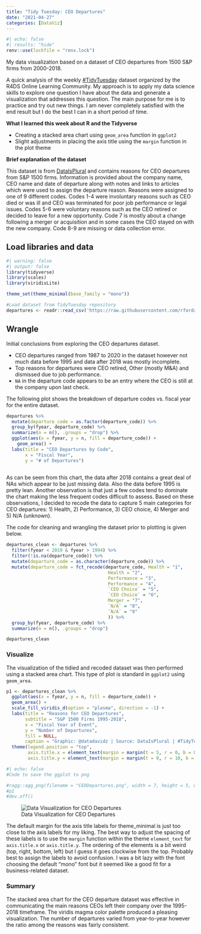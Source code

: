 ```yaml
---
title: "Tidy Tuesday: CEO Departures"
date: "2021-04-27"
categories: [DataViz]
---
```

```r
#| echo: false
#| results: "hide"
renv::use(lockfile = "renv.lock")
```

My data visualization based on a dataset of CEO departures from 1500 S&P firms from 2000-2018.

A quick analysis of the weekly [\#TidyTuesday](http://github.com/rfordatascience/tidytuesday) dataset organized by the R4DS Online Learning Community. My approach is to apply my data science skills to explore one question I have about the data and generate a visualization that addresses this question. The main purpose for me is to practice and try out new things. I am never completely satisfied with the end result but I do the best I can in a short period of time.

**What I learned this week about R and the Tidyverse**

-   Creating a stacked area chart using ```geom_area``` function in ```ggplot2```
-   Slight adjustments in placing the axis title using the ```margin``` function in the plot theme

**Brief explanation of the dataset**

This dataset is from [DataIsPlural](https://www.data-is-plural.com/archive/2021-04-21-edition/) and contains reasons for CEO departures from S&P 1500 firms. Information is provided about the company name, CEO name and date of departure along with notes and links to articles which were used to assign the departure reason.  Reasons were assigned to one of 9 different codes.  Codes 1-4 were involuntary reasons such as CEO died or was ill and CEO was terminated for poor job performance or legal issues. Codes 5-6 were voluntary reasons such as the CEO retired or decided to leave for a new opportunity.  Code 7 is mostly about a change following a merger or acquisition and in some cases the CEO stayed on with the new company.  Code 8-9 are missing or data collection error.


## Load libraries and data
```r
#| warning: false
#| output: false
library(tidyverse)
library(scales)
library(viridisLite)

theme_set(theme_minimal(base_family = "mono"))

#Load dataset from TidyTuesday repository
departures <- readr::read_csv('https://raw.githubusercontent.com/rfordatascience/tidytuesday/master/data/2021/2021-04-27/departures.csv')
```
## Wrangle

Initial conclusions from exploring the CEO departures dataset.  

* CEO departures ranged from 1987 to 2020 in the dataset however not much data before 1995 and data after 2018 was mostly incomplete.
* Top reasons for departures were CEO retired, Other (mostly M&A) and dismissed due to job performance.
* ```NA``` in the departure code appears to be an entry where the CEO is still at the company upon last check.

The following plot shows the breakdown of departure codes vs. fiscal year for the entire dataset.
```r
departures %>%
  mutate(departure_code = as.factor(departure_code)) %>%
  group_by(fyear, departure_code) %>%
  summarize(n = n(), .groups = "drop") %>%
  ggplot(aes(x = fyear, y = n, fill = departure_code)) +
    geom_area() +
  labs(title = "CEO Departures by Code",
       x = "Fiscal Year",
       y = "# of Departures")
           
```
As can be seen from this chart, the data after 2018 contains a great deal of NAs which appear to be just missing data.  Also the data before 1995 is pretty lean.  Another observation is that just a few codes tend to dominate the chart making the less frequent codes difficult to assess.  Based on these observations, I decided to recode the data to capture 5 main categories for CEO departures: 1) Health, 2) Performance, 3) CEO choice, 4) Merger and 5) N/A (unknown).

The code for cleaning and wrangling the dataset prior to plotting is given below.
```r
departures_clean <- departures %>%
  filter(fyear < 2019 & fyear > 1994) %>%
  filter(!is.na(departure_code)) %>%
  mutate(departure_code = as.character(departure_code)) %>%
  mutate(departure_code = fct_recode(departure_code, Health = "1",
                                      Health = "2",
                                      Performance = "3",
                                      Performance = "4",
                                      `CEO Choice` = "5",
                                      `CEO Choice` = "6",
                                      Merger = "7",
                                      `N/A` = "8",
                                      `N/A` = "9"
                                      )) %>%
  group_by(fyear, departure_code) %>%
  summarize(n = n(), .groups = "drop")

departures_clean
```

### Visualize

The visualization of the tidied and recoded dataset was then performed using a stacked area chart.  This type of plot is standard in ```ggplot2``` using ```geom_area```.

```r
p1 <- departures_clean %>%
  ggplot(aes(x = fyear, y = n, fill = departure_code)) +
  geom_area() +
  scale_fill_viridis_d(option = "plasma", direction = -1) +
  labs(title = "Reasons for CEO Departures",
       subtitle = "S&P 1500 Firms 1995-2018",
       x = "Fiscal Year of Event",
       y = "Number of Departures",
       fill = NULL,
       caption = "Graphic: @datadavidz | Source: DataIsPlural | #TidyTuesday") +
  theme(legend.position = "top",
        axis.title.x = element_text(margin = margin(t = 5, r = 0, b = 0, l = 0)),
        axis.title.y = element_text(margin = margin(t = 0, r = 10, b = 0, l = 0)))
```

```r
#| echo: false
#Code to save the ggplot to png

#ragg::agg_png(filename = "CEODepartures.png", width = 7, height = 5, units = "in", res = 320)
#p1
#dev.off()
```
![Data Visualization for CEO Departures](CEODepartures.png){.preview-image}

The default margin for the axis title labels for theme_minimal is just too close to the axis labels for my liking.  The best way to adjust the spacing of these labels is to use the ```margin``` function within the theme ```element_text``` for ```axis.title.x``` or ```axis.title.y```.  The ordering of the elements is a bit weird (top, right, bottom, left) but I guess it goes clockwise from the top.  Probably best to assign the labels to avoid confusion.  I was a bit lazy with the font choosing the default "mono" font but it seemed like a good fit for a business-related dataset.

### Summary

The stacked area chart for the CEO departure dataset was effective in communicating the main reasons CEOs left their company over the 1995-2018 timeframe.  The viridis magma color palette produced a pleasing visualization.  The number of departures varied from year-to-year however the ratio among the reasons was fairly consistent.